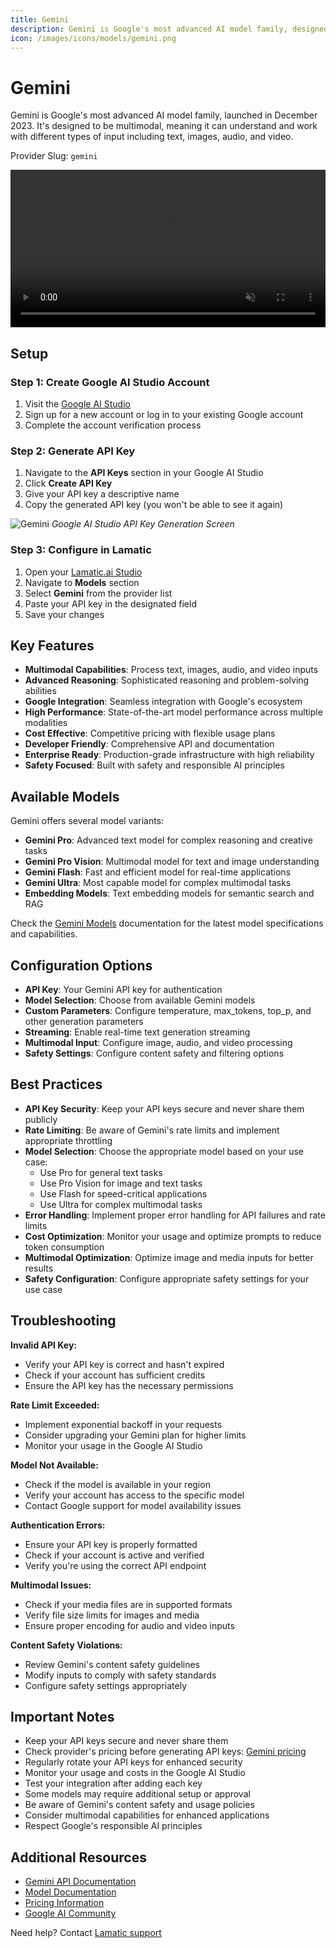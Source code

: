 ```yaml
---
title: Gemini
description: Gemini is Google's most advanced AI model family, designed to be multimodal and capable of understanding and working with different types of input including text, images, audio, and video.
icon: /images/icons/models/gemini.png
---
```


[Gemini studio]: https://makersuite.google.com/app/apikey
[Gemini docs]: https://ai.google.dev/docs
[Gemini pricing]: https://ai.google.dev/pricing
[Gemini models]: https://ai.google.dev/models

[Lamatic.ai Studio]: https://studio.lamatic.ai
[Lamatic support]: https://lamatic.ai/docs/slack



# Gemini 
<IntegrationOverviw slug="gemini" type="models" />

Gemini is Google's most advanced AI model family, launched in December 2023. It's designed to be multimodal, meaning it can understand and work with different types of input including text, images, audio, and video.

<Callout type="info">Provider Slug: `gemini`</Callout>

<video controls loop width="100%" autoplay muted controlslist="nodownload" className="mt-4">
    <source src="/public/videos/models/gemini.mp4" type="video/mp4" />
    Your browser does not support the video tag.
</video>

## Setup


### Step 1: Create Google AI Studio Account
1. Visit the [Google AI Studio][Gemini studio]
2. Sign up for a new account or log in to your existing Google account
3. Complete the account verification process

### Step 2: Generate API Key
1. Navigate to the **API Keys** section in your Google AI Studio
2. Click **Create API Key**
3. Give your API key a descriptive name
4. Copy the generated API key (you won't be able to see it again)

![Gemini](./img/gemini.png)
*Google AI Studio API Key Generation Screen*

### Step 3: Configure in Lamatic
1. Open your [Lamatic.ai Studio]
2. Navigate to **Models** section
3. Select **Gemini** from the provider list
4. Paste your API key in the designated field
5. Save your changes

## Key Features

- **Multimodal Capabilities**: Process text, images, audio, and video inputs
- **Advanced Reasoning**: Sophisticated reasoning and problem-solving abilities
- **Google Integration**: Seamless integration with Google's ecosystem
- **High Performance**: State-of-the-art model performance across multiple modalities
- **Cost Effective**: Competitive pricing with flexible usage plans
- **Developer Friendly**: Comprehensive API and documentation
- **Enterprise Ready**: Production-grade infrastructure with high reliability
- **Safety Focused**: Built with safety and responsible AI principles

## Available Models

Gemini offers several model variants:

- **Gemini Pro**: Advanced text model for complex reasoning and creative tasks
- **Gemini Pro Vision**: Multimodal model for text and image understanding
- **Gemini Flash**: Fast and efficient model for real-time applications
- **Gemini Ultra**: Most capable model for complex multimodal tasks
- **Embedding Models**: Text embedding models for semantic search and RAG

Check the [Gemini Models][Gemini models] documentation for the latest model specifications and capabilities.

## Configuration Options

- **API Key**: Your Gemini API key for authentication
- **Model Selection**: Choose from available Gemini models
- **Custom Parameters**: Configure temperature, max_tokens, top_p, and other generation parameters
- **Streaming**: Enable real-time text generation streaming
- **Multimodal Input**: Configure image, audio, and video processing
- **Safety Settings**: Configure content safety and filtering options

## Best Practices

- **API Key Security**: Keep your API keys secure and never share them publicly
- **Rate Limiting**: Be aware of Gemini's rate limits and implement appropriate throttling
- **Model Selection**: Choose the appropriate model based on your use case:
  - Use Pro for general text tasks
  - Use Pro Vision for image and text tasks
  - Use Flash for speed-critical applications
  - Use Ultra for complex multimodal tasks
- **Error Handling**: Implement proper error handling for API failures and rate limits
- **Cost Optimization**: Monitor your usage and optimize prompts to reduce token consumption
- **Multimodal Optimization**: Optimize image and media inputs for better results
- **Safety Configuration**: Configure appropriate safety settings for your use case

## Troubleshooting

**Invalid API Key:**
- Verify your API key is correct and hasn't expired
- Check if your account has sufficient credits
- Ensure the API key has the necessary permissions

**Rate Limit Exceeded:**
- Implement exponential backoff in your requests
- Consider upgrading your Gemini plan for higher limits
- Monitor your usage in the Google AI Studio

**Model Not Available:**
- Check if the model is available in your region
- Verify your account has access to the specific model
- Contact Google support for model availability issues

**Authentication Errors:**
- Ensure your API key is properly formatted
- Check if your account is active and verified
- Verify you're using the correct API endpoint

**Multimodal Issues:**
- Check if your media files are in supported formats
- Verify file size limits for images and media
- Ensure proper encoding for audio and video inputs

**Content Safety Violations:**
- Review Gemini's content safety guidelines
- Modify inputs to comply with safety standards
- Configure safety settings appropriately

## Important Notes

- Keep your API keys secure and never share them
- Check provider's pricing before generating API keys: [Gemini pricing][Gemini pricing]
- Regularly rotate your API keys for enhanced security
- Monitor your usage and costs in the Google AI Studio
- Test your integration after adding each key
- Some models may require additional setup or approval
- Be aware of Gemini's content safety and usage policies
- Consider multimodal capabilities for enhanced applications
- Respect Google's responsible AI principles

## Additional Resources

- [Gemini API Documentation][Gemini docs]
- [Model Documentation][Gemini models]
- [Pricing Information][Gemini pricing]
- [Google AI Community](https://ai.google.dev/community)

Need help? Contact [Lamatic support]